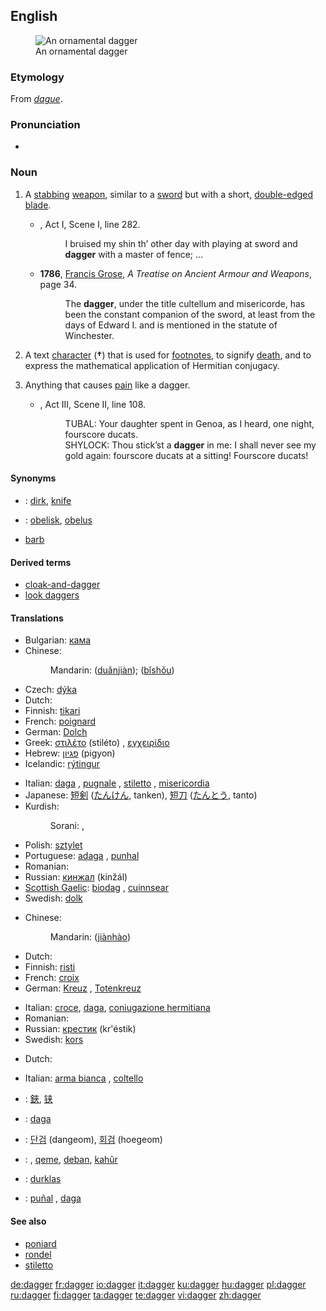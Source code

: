 {{wikipedia|dab=dagger (disambiguation)|dagger}}
==English==
[[Image:Dagger_India_Louvre_MR13434.jpg|thumb|An ornamental dagger]]

===Etymology===
From {{OF.}} ''[[dague]]''.

===Pronunciation===
* {{rhymes|æɡə(r)}}

===Noun===
{{en-noun}}

# {{context|weapon}}  A [[stab]]bing [[weapon]], similar to a [[sword]] but with a short, [[double-edged]] [[blade]].
#* {{RQ:Shakespeare Wives}}, Act I, Scene I, line 282.
#*: I bruised my shin th’ other day with playing at sword and '''dagger''' with a master of fence; ...
#* '''1786''', [[w:Francis Grose|Francis Grose]], ''A Treatise on Ancient Armour and Weapons'', page 34.
#*: The '''dagger''', under the title cultellum and misericorde, has been the constant companion of the sword, at least from the days of Edward I. and is mentioned in the statute of Winchester.
# A text [[character]] ('''†''') that is used for [[footnote]]s, to signify [[death]], and to express the mathematical application of Hermitian conjugacy.
# {{rfd-sense}} {{figurative}} Anything that causes [[pain]] like a dagger.
#* {{RQ:Shakespeare Merchant}}, Act III, Scene II, line 108.
#*: TUBAL: Your daughter spent in Genoa, as I heard, one night, fourscore ducats.
#*: SHYLOCK: Thou stick’st a '''dagger''' in me: I shall never see my gold again: fourscore ducats at a sitting! Fourscore ducats!

====Synonyms====
* {{italbrac|stabbing weapon}}: [[dirk]], [[knife]]
* {{italbrac|text character}}: [[obelisk]], [[obelus]]
* {{italbrac|anything that causes pain like a dagger}} [[barb]]

====Derived terms====
* [[cloak-and-dagger]]
* [[look daggers]]

====Translations====
{{trans-top|a stabbing weapon}}
*Bulgarian: [[кама]] {{f}}
*Chinese:
*:Mandarin: {{zh-ts|[[短]][[劍]]|[[短]][[剑]]}} ([[duǎn]][[jiàn]]); {{zh-ts|匕首|匕首}} ([[bǐ]][[shǒu]])
*Czech: [[dýka]] {{f}}
*Dutch: {{t+|nl|dolk|m}}
*Finnish: [[tikari]]
*French: [[poignard]] {{m}}
*German: [[Dolch]] {{m}}
*Greek: [[στιλέτο]] (stiléto) {{n}}, [[εγχειρίδιο]] {{n}}
*Hebrew: [[פגיון]] (pigyon) {{m}}
*Icelandic: [[rýtingur]] {{m}}
{{trans-mid}}
*Italian: [[daga]] {{f}}, [[pugnale]] {{m}}, [[stiletto]] {{m}}, [[misericordia]] {{f}}
*Japanese: [[短剣]] ([[たんけん]], tanken), [[短刀]] ([[たんとう]], tanto)
*Kurdish:
*:Sorani: {{t|ku|ده‌بان|tr=deban|sc=KUchar}}, {{t|ku|خه‌نجه‌ر|tr=xencer|sc=KUchar}}
*Polish: [[sztylet]] {{m}}
*Portuguese: [[adaga]] {{f}}, [[punhal]] {{m}}
*Romanian: {{t|ro|pumnal|n}}
*Russian: [[кинжал]] (kinžál) {{m}}
*[[Scottish Gaelic]]: [[biodag]] {{f}}, [[cuinnsear]] {{m}}
*Swedish: [[dolk]] {{c}}
{{trans-bottom}}

{{trans-top|a text character}}
*Chinese:
*:Mandarin: {{zh-ts|[[劍]][[號]]|[[剑]][[号]]}} ([[jiàn]][[hào]])
*Dutch: {{t+|nl|kruis|n}}
*Finnish: [[risti]]
*French: [[croix]] {{f}}
*German: [[Kreuz]] {{n}}, [[Totenkreuz]]
{{trans-mid}}
*Italian: [[croce]], [[daga]], [[coniugazione hermitiana]] {{m}}
*Romanian: {{t|ro|semn de carte|n}}
*Russian: [[крестик]] (kr'éstik) {{m}}
*Swedish: [[kors]] {{n}}
{{trans-bottom}}

{{trans-top|anything that causes pain like a dagger}}
*Dutch: {{t+|nl|dolk|m}}
{{trans-mid}}
*Italian: [[arma bianca]] {{f}}, [[coltello]] {{m}}
{{trans-bottom}}

{{checktrans}}
{{trans-top|Translations to be categorized}}
*{{ttbc|CJK Characters}}: [[鋏]], [[铗]]
*{{ttbc|Interlingua}}: [[daga]]
{{trans-mid}}
*{{ttbc|Korean}}: [[단검]] (dangeom), [[회검]] (hoegeom)
*{{ttbc|Kurdish}}: {{t|ku|xencer}} {{f}}, [[qeme]], [[deban]], [[kahûr]]
*{{ttbc|Lithuanian}}: [[durklas]] {{m}}
*{{ttbc|Spanish}}: [[puñal]] {{m}}, [[daga]] {{f}}
{{trans-bottom}}

====See also====
*[[poniard]]
*[[rondel]]
*[[stiletto]]

[[de:dagger]]
[[fr:dagger]]
[[io:dagger]]
[[it:dagger]]
[[ku:dagger]]
[[hu:dagger]]
[[pl:dagger]]
[[ru:dagger]]
[[fi:dagger]]
[[ta:dagger]]
[[te:dagger]]
[[vi:dagger]]
[[zh:dagger]]